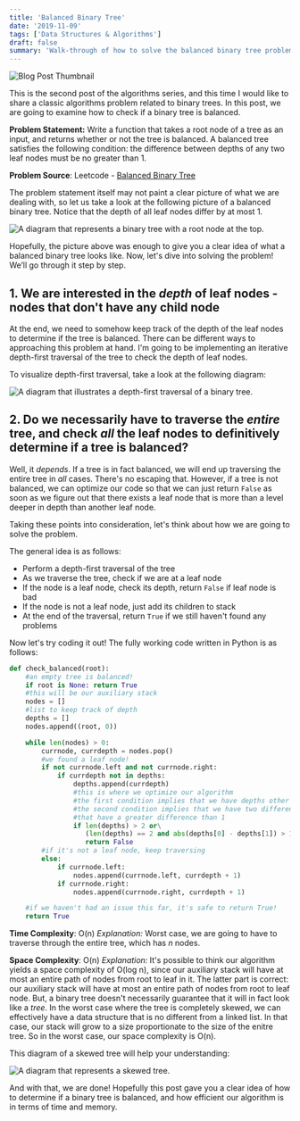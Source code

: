 ```yaml
---
title: 'Balanced Binary Tree'
date: '2019-11-09'
tags: ['Data Structures & Algorithms']
draft: false
summary: 'Walk-through of how to solve the balanced binary tree problem on LeetCode'
---
```


![Blog Post Thumbnail](./balanced_binary_tree_cover.png)

This is the second post of the algorithms series, and this time I would like to share a classic algorithms problem related to binary trees. In this post, we are going to examine how to check if a binary tree is balanced.

**Problem Statement:** Write a function that takes a root node of a tree as an input, and returns whether or not the tree is balanced. A balanced tree satisfies the following condition: the difference between depths of any two leaf nodes must be no greater than 1.

**Problem Source**: Leetcode - [Balanced Binary Tree](https://leetcode.com/problems/balanced-binary-tree/)

The problem statement itself may not paint a clear picture of what we are dealing with, so let us take a look at the following picture of a balanced binary tree. Notice that the depth of all leaf nodes differ by at most 1.

![A diagram that represents a binary tree with a root node at the top.](/static/images/balanced-binary-tree/root.png)

Hopefully, the picture above was enough to give you a clear idea of what a balanced binary tree looks like. Now, let's dive into solving the problem! We’ll go through it step by step.

## 1. We are interested in the *depth* of leaf nodes - nodes that don't have any child node

At the end, we need to somehow keep track of the depth of the leaf nodes to determine if the tree is balanced. There can be different ways to approaching this problem at hand. I'm going to be implementing an iterative depth-first traversal of the tree to check the depth of leaf nodes.

To visualize depth-first traversal, take a look at the following diagram:

![A diagram that illustrates a depth-first traversal of a binary tree.](/static/images/balanced-binary-tree/root2.png)

## 2. Do we necessarily have to traverse the *entire* tree, and check *all* the leaf nodes to definitively determine if a tree is balanced?

Well, it *depends*. If a tree is in fact balanced, we will end up traversing the entire tree in *all* cases. There's no escaping that. However, if a tree is not balanced, we can optimize our code so that we can just return `False` as soon as we figure out that there exists a leaf node that is more than a level deeper in depth than another leaf node.

Taking these points into consideration, let's think about how we are going to solve the problem.

The general idea is as follows:

* Perform a depth-first traversal of the tree
* As we traverse the tree, check if we are at a leaf node
* If the node is a leaf node, check its depth, return `False` if leaf node is bad
* If the node is not a leaf node, just add its children to stack
* At the end of the traversal, return `True` if we still haven't found any problems

Now let's try coding it out!
The fully working code written in Python is as follows:

```python
def check_balanced(root):
    #an empty tree is balanced!
    if root is None: return True
    #this will be our auxiliary stack
    nodes = []
    #list to keep track of depth
    depths = []
    nodes.append((root, 0))

    while len(nodes) > 0:
        currnode, currdepth = nodes.pop()
        #we found a leaf node!
        if not currnode.left and not currnode.right:
            if currdepth not in depths:
                depths.append(currdepth)
                #this is where we optimize our algorithm
                #the first condition implies that we have depths other than 1 or 0
                #the second condition implies that we have two different depths
                #that have a greater difference than 1
                if len(depths) > 2 or\
                   (len(depths) == 2 and abs(depths[0] - depths[1]) > 1):
                   return False
        #if it's not a leaf node, keep traversing
        else:
            if currnode.left:
                nodes.append(currnode.left, currdepth + 1)
            if currnode.right:
                nodes.append(currnode.right, currdepth + 1)

    #if we haven't had an issue this far, it's safe to return True!
    return True
```

**Time Complexity**: O(n)
*Explanation:* Worst case, we are going to have to traverse through the entire tree, which has *n* nodes.

**Space Complexity**: O(n)
*Explanation:* It's possible to think our algorithm yields a space complexity of O(log n), since our auxiliary stack will have at most an entire path of nodes from root to leaf in it. The latter part is correct: our auxiliary stack will have at most an entire path of nodes from root to leaf node. But, a binary tree doesn't necessarily guarantee that it will in fact look like a *tree*. In the worst case where the tree is completely skewed, we can effectively have a data structure that is no different from a linked list. In that case, our stack will grow to a size proportionate to the size of the enitre tree. So in the worst case, our space complexity is O(n).

This diagram of a skewed tree will help your understanding:

![A diagram that represents a skewed tree.](/static/images/balanced-binary-tree/root3.png)

And with that, we are done! Hopefully this post gave you a clear idea of how to determine if a binary tree is balanced, and how efficient our algorithm is in terms of time and memory.

